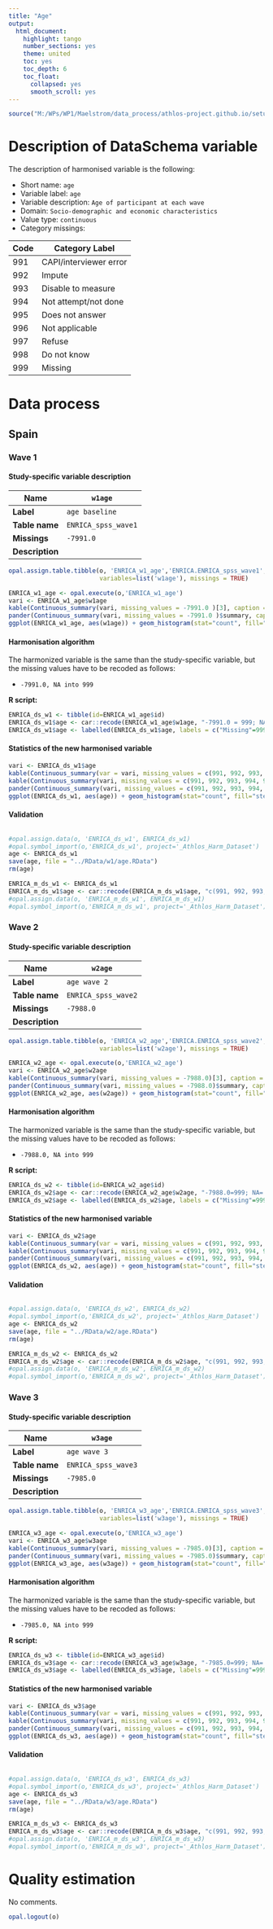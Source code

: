 ```yaml
---
title: "Age"
output:
  html_document:
    highlight: tango
    number_sections: yes
    theme: united
    toc: yes
    toc_depth: 6
    toc_float:
      collapsed: yes
      smooth_scroll: yes
---
```

  
<!-- ########################################################## --> 

<!-- # Installation, loading packages -->
<!-- **R script:** -->

```r
source("M:/WPs/WP1/Maelstrom/data_process/athlos-project.github.io/setup_iago.r")
```
<!-- ########################################################## --> 






# Description of DataSchema variable

The description of harmonised variable is the following:


* Short name: `age`
* Variable label: `age`
* Variable description: `Age of participant at each wave`
* Domain: `Socio-demographic and economic characteristics`
* Value type: `continuous`
* Category missings: 

**Code** | **Category Label**
----| ------------------
991 | CAPI/interviewer error
992 | Impute
993 | Disable to measure
994 | Not attempt/not done
995 | Does not answer
996 | Not applicable
997 | Refuse
998 | Do not know
999 | Missing

# Data process

## Spain

### Wave 1 

#### Study-specific variable description


| **Name** | `w1age` |
|----------|------------|
| **Label** | `age baseline` |
| **Table name** | `ENRICA_spss_wave1` |
| **Missings** | `-7991.0` |
| **Description** |  |


```r
opal.assign.table.tibble(o, 'ENRICA_w1_age','ENRICA.ENRICA_spss_wave1',
                         variables=list('w1age'), missings = TRUE)
```

```r
ENRICA_w1_age <- opal.execute(o,'ENRICA_w1_age')
vari <- ENRICA_w1_age$w1age
kable(Continuous_summary(vari, missing_values = -7991.0 )[3], caption = "w1age")
pander(Continuous_summary(vari, missing_values = -7991.0 )$summary, caption = "Summary")
ggplot(ENRICA_w1_age, aes(w1age)) + geom_histogram(stat="count", fill="steelblue") + xlab("Age") + ylab("Frequency")+xlim(55,100)
```

#### Harmonisation algorithm
The harmonized variable is the same than the study-specific variable, but the missing values have to be recoded as follows:

* `-7991.0, NA into 999`

**R script:**

```r
ENRICA_ds_w1 <- tibble(id=ENRICA_w1_age$id)
ENRICA_ds_w1$age <- car::recode(ENRICA_w1_age$w1age, "-7991.0 = 999; NA='999'")
ENRICA_ds_w1$age <- labelled(ENRICA_ds_w1$age, labels = c("Missing"=999, "Do not know"=998, "Refuse"=997, "Not applicable"=996, "Does not answer"=995,  "Not attempt not done"=994, "Disable to measure"=993, "Impute"=992, "CAPI interviewer error"=991))
```

#### Statistics of the new harmonised variable
```r
vari <- ENRICA_ds_w1$age
kable(Continuous_summary(var = vari, missing_values = c(991, 992, 993, 994, 995, 996, 997, 998, 999))[3], caption = "age")
kable(Continuous_summary(vari, missing_values = c(991, 992, 993, 994, 995, 996, 997, 998, 999))[2], caption = "values")
pander(Continuous_summary(vari, missing_values = c(991, 992, 993, 994, 995, 996, 997, 998, 999))$summary, caption = "Summary")
ggplot(ENRICA_ds_w1, aes(age)) + geom_histogram(stat="count", fill="steelblue") + xlab("Age") + ylab("Frequency") + xlim(55,100)
```

#### Validation
```r
```





```r

#opal.assign.data(o, 'ENRICA_ds_w1', ENRICA_ds_w1)
#opal.symbol_import(o,'ENRICA_ds_w1', project='_Athlos_Harm_Dataset')
age <- ENRICA_ds_w1
save(age, file = "../RData/w1/age.RData")
rm(age)

ENRICA_m_ds_w1 <- ENRICA_ds_w1
ENRICA_m_ds_w1$age <- car::recode(ENRICA_m_ds_w1$age, "c(991, 992, 993, 994, 995, 996, 997,998, 999)=NA")
#opal.assign.data(o, 'ENRICA_m_ds_w1', ENRICA_m_ds_w1)
#opal.symbol_import(o,'ENRICA_m_ds_w1', project='_Athlos_Harm_Dataset')
```






### Wave 2 

#### Study-specific variable description

| **Name** | `w2age` |
|----------|------------|
| **Label** | `age wave 2` |
| **Table name** | `ENRICA_spss_wave2` |
| **Missings** | `-7988.0` |
| **Description** |  |


```r
opal.assign.table.tibble(o, 'ENRICA_w2_age','ENRICA.ENRICA_spss_wave2',
                         variables=list('w2age'), missings = TRUE)
```

```r
ENRICA_w2_age <- opal.execute(o,'ENRICA_w2_age')
vari <- ENRICA_w2_age$w2age
kable(Continuous_summary(vari, missing_values = -7988.0)[3], caption = "w2age")
pander(Continuous_summary(vari, missing_values = -7988.0)$summary, caption = "Summary")
ggplot(ENRICA_w2_age, aes(w2age)) + geom_histogram(stat="count", fill="steelblue") + xlab("Age") + ylab("Frequency")+xlim(60,100)
```

#### Harmonisation algorithm
The harmonized variable is the same than the study-specific variable, but the missing values have to be recoded as follows:

* `-7988.0, NA into 999`

**R script:**

```r
ENRICA_ds_w2 <- tibble(id=ENRICA_w2_age$id)
ENRICA_ds_w2$age <- car::recode(ENRICA_w2_age$w2age, "-7988.0=999; NA='999'")
ENRICA_ds_w2$age <- labelled(ENRICA_ds_w2$age, labels = c("Missing"=999, "Do not know"=998, "Refuse"=997, "Not applicable"=996, "Does not answer"=995,  "Not attempt not done"=994, "Disable to measure"=993, "Impute"=992, "CAPI interviewer error"=991))
```

#### Statistics of the new harmonised variable
```r
vari <- ENRICA_ds_w2$age
kable(Continuous_summary(var = vari, missing_values = c(991, 992, 993, 994, 995, 996, 997, 998, 999))[3], caption = "age")
kable(Continuous_summary(vari, missing_values = c(991, 992, 993, 994, 995, 996, 997, 998, 999))[2], caption = "values")
pander(Continuous_summary(vari, missing_values = c(991, 992, 993, 994, 995, 996, 997, 998, 999))$summary, caption = "Summary")
ggplot(ENRICA_ds_w2, aes(age)) + geom_histogram(stat="count", fill="steelblue") + xlab("Age") + ylab("Frequency") + xlim(60,100)
```

#### Validation
```r
```





```r

#opal.assign.data(o, 'ENRICA_ds_w2', ENRICA_ds_w2)
#opal.symbol_import(o,'ENRICA_ds_w2', project='_Athlos_Harm_Dataset')
age <- ENRICA_ds_w2
save(age, file = "../RData/w2/age.RData")
rm(age)

ENRICA_m_ds_w2 <- ENRICA_ds_w2
ENRICA_m_ds_w2$age <- car::recode(ENRICA_m_ds_w2$age, "c(991, 992, 993, 994, 995, 996, 997,998, 999)=NA")
#opal.assign.data(o, 'ENRICA_m_ds_w2', ENRICA_m_ds_w2)
#opal.symbol_import(o,'ENRICA_m_ds_w2', project='_Athlos_Harm_Dataset')
```






### Wave 3 

#### Study-specific variable description


| **Name** | `w3age` |
|----------|------------|
| **Label** | `age wave 3` |
| **Table name** | `ENRICA_spss_wave3` |
| **Missings** | `-7985.0` |
| **Description** |  |

```r
opal.assign.table.tibble(o, 'ENRICA_w3_age','ENRICA.ENRICA_spss_wave3',
                         variables=list('w3age'), missings = TRUE)
```

```r
ENRICA_w3_age <- opal.execute(o,'ENRICA_w3_age')
vari <- ENRICA_w3_age$w3age
kable(Continuous_summary(vari, missing_values = -7985.0)[3], caption = "w3age")
pander(Continuous_summary(vari, missing_values = -7985.0)$summary, caption = "Summary")
ggplot(ENRICA_w3_age, aes(w3age)) + geom_histogram(stat="count", fill="steelblue") + xlab("Age") + ylab("Frequency")+xlim(60,100)
```

#### Harmonisation algorithm
The harmonized variable is the same than the study-specific variable, but the missing values have to be recoded as follows:

* `-7985.0, NA into 999`

**R script:**

```r
ENRICA_ds_w3 <- tibble(id=ENRICA_w3_age$id)
ENRICA_ds_w3$age <- car::recode(ENRICA_w3_age$w3age, "-7985.0=999; NA='999'")
ENRICA_ds_w3$age <- labelled(ENRICA_ds_w3$age, labels = c("Missing"=999, "Do not know"=998, "Refuse"=997, "Not applicable"=996, "Does not answer"=995,  "Not attempt not done"=994, "Disable to measure"=993, "Impute"=992, "CAPI interviewer error"=991))
```

#### Statistics of the new harmonised variable
```r
vari <- ENRICA_ds_w3$age
kable(Continuous_summary(var = vari, missing_values = c(991, 992, 993, 994, 995, 996, 997, 998, 999))[3], caption = "age")
kable(Continuous_summary(vari, missing_values = c(991, 992, 993, 994, 995, 996, 997, 998, 999))[2], caption = "values")
pander(Continuous_summary(vari, missing_values = c(991, 992, 993, 994, 995, 996, 997, 998, 999))$summary, caption = "Summary")
ggplot(ENRICA_ds_w3, aes(age)) + geom_histogram(stat="count", fill="steelblue") + xlab("Age") + ylab("Frequency") + xlim(60,100)
```

#### Validation
```r
```





```r

#opal.assign.data(o, 'ENRICA_ds_w3', ENRICA_ds_w3)
#opal.symbol_import(o,'ENRICA_ds_w3', project='_Athlos_Harm_Dataset')
age <- ENRICA_ds_w3
save(age, file = "../RData/w3/age.RData")
rm(age)

ENRICA_m_ds_w3 <- ENRICA_ds_w3
ENRICA_m_ds_w3$age <- car::recode(ENRICA_m_ds_w3$age, "c(991, 992, 993, 994, 995, 996, 997,998, 999)=NA")
#opal.assign.data(o, 'ENRICA_m_ds_w3', ENRICA_m_ds_w3)
#opal.symbol_import(o,'ENRICA_m_ds_w3', project='_Athlos_Harm_Dataset')
```




# Quality estimation
No comments.


```r
opal.logout(o)
```
